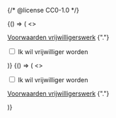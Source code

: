{/* @license CC0-1.0 */}


<Guideline appearance="do" title="De link boven het gerelateerde invoerveld plaatsen.">
  <Canvas language="html">
    {() => (
      <>
        <p>
          <a href="#">Voorwaarden vrijwilligerswerk</a>
          {"."}
        </p>
        <p>
          <input type="checkbox" name="vrijwilliger" id="vrijwilliger" />
          <label for="vrijwilliger">Ik wil vrijwilliger worden</label>
        </p>
      </>
    )}
  </Canvas>
</Guideline>

<Guideline appearance="dont" title="De link onder het gerelateerde invoerveld plaatsen.">
  <Canvas language="html">
    {() => (
      <>
        <p>
          <input type="checkbox" name="vrijwilliger" id="vrijwilliger" />
          <label for="vrijwilliger">Ik wil vrijwilliger worden</label>
        </p>
        <p>
          <a href="#">Voorwaarden vrijwilligerswerk</a>
          {"."}
        </p>
      </>
    )}
  </Canvas>
</Guideline>
